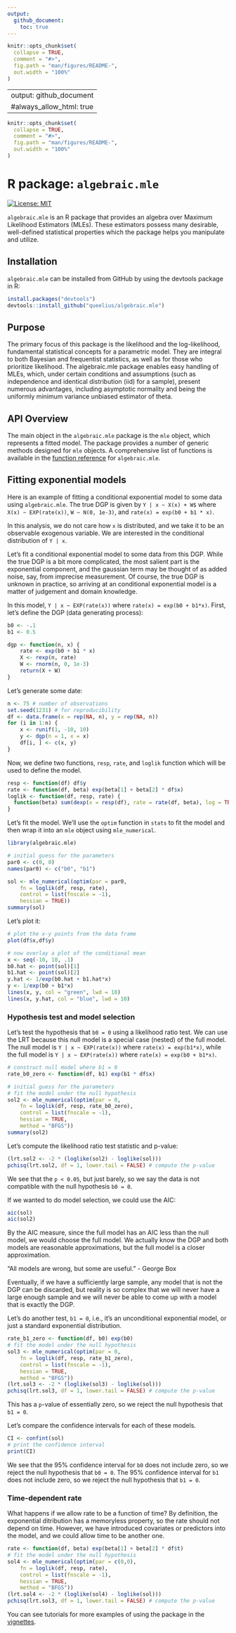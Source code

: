 ```yaml
---
output:
  github_document:
    toc: true
---
```


<!-- README.md is generated from README.Rmd. Please edit that file -->

```r
knitr::opts_chunk$set(
  collapse = TRUE,
  comment = "#>",
  fig.path = "man/figures/README-",
  out.width = "100%"
)
```

---
output: github_document
#always_allow_html: true
---

<!-- README.md is generated from README.Rmd. Please edit that file -->

```r
knitr::opts_chunk$set(
  collapse = TRUE,
  comment = "#>",
  fig.path = "man/figures/README-",
  out.width = "100%"
)
```

# R package: `algebraic.mle`

<!-- badges: start -->
[![License: MIT](https://img.shields.io/badge/License-MIT-yellow.svg)](https://github.com/queelius/algebraic.mle/blob/master/LICENSE)
<!-- badges: end -->

`algebraic.mle` is an R package that provides an algebra over
Maximum Likelihood Estimators (MLEs). These estimators possess
many desirable, well-defined statistical properties which the package
helps you manipulate and utilize.

## Installation

`algebraic.mle` can be installed from GitHub by using the devtools package
in R:
``` r
install.packages("devtools")
devtools::install_github("queelius/algebraic.mle")
```

## Purpose

The primary focus of this package is the likelihood and the log-likelihood,
fundamental statistical concepts for a parametric model. They are integral
to both Bayesian and frequentist statistics, as well as for those who
prioritize likelihood. The algebraic.mle package enables easy handling of
MLEs, which, under certain conditions and assumptions (such as independence
and identical distribution (iid) for a sample), present numerous advantages,
including asymptotic normality and being the uniformly minimum variance
unbiased estimator of theta.

## API Overview

The main object in the `algebraic.mle` package is the `mle` object, which
represents a fitted model. The package provides a number of generic methods
designed for `mle` objects. A comprehensive list of functions is available
in the [function reference](https://queelius.github.io/algebraic.mle/reference/index.html)
for `algebraic.mle`.


## Fitting exponential models
Here is an example of fitting a conditional exponential model to some data
using `algebraic.mle`.
The true DGP is given by `Y | x ~ X(x) + W$` where `X(x) ~ EXP(rate(x))`,
`W ~ N(0, 1e-3)`, and `rate(x) = exp(b0 + b1 * x)`.

In this analysis, we do not care how `x` is distributed, and we take it to
be an observable exogenous variable. We are interested in the conditional
distribution of `Y | x`.

Let's fit a conditional exponential model to some data from this DGP.
While the true DGP is a bit more complicated, the most salient part is the
exponential component, and the gaussian term may be thought of as added
noise, say, from imprecise measurement. Of course, the true DGP is unknown
in practice, so arriving at an conditional exponential model is a matter
of judgement and domain knowledge.

In this model, `Y | x ~ EXP(rate(x))` where `rate(x) = exp(b0 + b1*x)`.
First, let's define the DGP (data generating process):

```r
b0 <- -.1
b1 <- 0.5

dgp <- function(n, x) {
    rate <- exp(b0 + b1 * x)
    X <- rexp(n, rate)
    W <- rnorm(n, 0, 1e-3)
    return(X + W)
}
```

Let's generate some date:
```r
n <- 75 # number of observations
set.seed(1231) # for reproducibility
df <- data.frame(x = rep(NA, n), y = rep(NA, n))
for (i in 1:n) {
    x <- runif(1, -10, 10)
    y <- dgp(n = 1, x = x)
    df[i, ] <- c(x, y)
}
```

Now, we define two functions, `resp`, `rate`, and `loglik` function which will 
be used to define the model.
```r
resp <- function(df) df$y
rate <- function(df, beta) exp(beta[1] + beta[2] * df$x)
loglik <- function(df, resp, rate) {
  function(beta) sum(dexp(x = resp(df), rate = rate(df, beta), log = TRUE))
}
```

Let's fit the model. We'll use the `optim` function in `stats` to fit the model
and then wrap it into an `mle` object using `mle_numerical`.

```r
library(algebraic.mle)

# initial guess for the parameters
par0 <- c(0, 0)
names(par0) <- c("b0", "b1")

sol <- mle_numerical(optim(par = par0,
    fn = loglik(df, resp, rate),
    control = list(fnscale = -1),
    hessian = TRUE))
summary(sol)
```

Let's plot it:
```r
# plot the x-y points from the data frame
plot(df$x,df$y)

# now overlay a plot of the conditional mean
x <- seq(-10, 10, .1)
b0.hat <- point(sol)[1]
b1.hat <- point(sol)[2]
y.hat <- 1/exp(b0.hat + b1.hat*x)
y <- 1/exp(b0 + b1*x)
lines(x, y, col = "green", lwd = 10)
lines(x, y.hat, col = "blue", lwd = 10)
```


### Hypothesis test and model selection

Let's test the hypothesis that `b0 = 0` using a likelihood ratio test.
We can use the LRT because this null model is a special case (nested) of the
full model. The null model is `Y | x ~ EXP(rate(x))` where
`rate(x) = exp(b1*x)`, while the full model is `Y | x ~ EXP(rate(x))` where
`rate(x) = exp(b0 + b1*x)`.

```r
# construct null model where b1 = 0
rate_b0_zero <- function(df, b1) exp(b1 * df$x)

# initial guess for the parameters
# fit the model under the null hypothesis
sol2 <- mle_numerical(optim(par = 0,
    fn = loglik(df, resp, rate_b0_zero),
    control = list(fnscale = -1),
    hessian = TRUE,
    method = "BFGS"))
summary(sol2)
```

Let's compute the likelihood ratio test statistic and p-value:
```r
(lrt.sol2 <- -2 * (loglike(sol2) - loglike(sol)))
pchisq(lrt.sol2, df = 1, lower.tail = FALSE) # compute the p-value
```

We see that the `p < 0.05`, but just barely, so we say the data is not 
compatible with the null hypothesis `b0 = 0`.

If we wanted to do model selection, we could use the AIC:
```r
aic(sol)
aic(sol2)
```

By the AIC measure, since the full model has an AIC less than the null model,
we would choose the full model. We actually know the DGP and both models are reasonable approximations, but the full model is a closer approximation.

"All models are wrong, but some are useful." - George Box

Eventually, if we have a sufficiently large sample, any model that is not
the DGP can be discarded, but reality is so complex that we will never have
a large enough sample and we will never be able to come up with a model that
is exactly the DGP.

Let's do another test, `b1 = 0`, i.e., it's an unconditional exponential model,
or just a standard exponential distribution.
```r
rate_b1_zero <- function(df, b0) exp(b0)
# fit the model under the null hypothesis
sol3 <- mle_numerical(optim(par = 0,
    fn = loglik(df, resp, rate_b1_zero),
    control = list(fnscale = -1),
    hessian = TRUE,
    method = "BFGS"))
(lrt.sol3 <- -2 * (loglike(sol3) - loglike(sol)))
pchisq(lrt.sol3, df = 1, lower.tail = FALSE) # compute the p-value
```

This has a `p`-value of essentially zero, so we reject the null hypothesis
that `b1 = 0`.

Let's compare the confidence intervals for each of these models.

```r
CI <- confint(sol)
# print the confidence interval
print(CI)
```

We see that the 95% confidence interval for `b0` does not include zero, so we
reject the null hypothesis that `b0 = 0`. The 95% confidence interval for `b1`
does not include zero, so we reject the null hypothesis that `b1 = 0`.

### Time-dependent rate
What happens if we allow rate to be a function of time? By definition,
the exponential ditribution has a memoryless property, so the rate should
not depend on time. However, we have introduced covariates or predictors
into the model, and we could allow time to be another one.

```r
rate <- function(df, beta) exp(beta[1] + beta[2] * df$t)
# fit the model under the null hypothesis
sol4 <- mle_numerical(optim(par = c(0,0),
    fn = loglik(df, resp, rate),
    control = list(fnscale = -1),
    hessian = TRUE,
    method = "BFGS"))
(lrt.sol4 <- -2 * (loglike(sol4) - loglike(sol)))
pchisq(lrt.sol3, df = 1, lower.tail = FALSE) # compute the p-value

```




You can see tutorials for more examples of using the package in the
[vignettes](https://queelius.github.io/algebraic.mle/articles/index.html).

